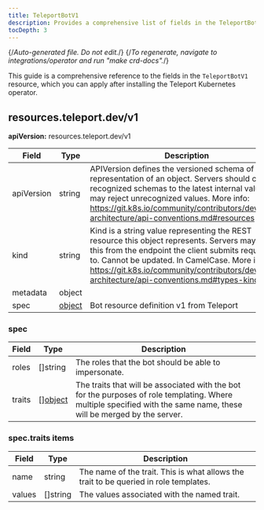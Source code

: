 ```yaml
---
title: TeleportBotV1
description: Provides a comprehensive list of fields in the TeleportBotV1 resource available through the Teleport Kubernetes operator
tocDepth: 3
---
```


{/*Auto-generated file. Do not edit.*/}
{/*To regenerate, navigate to integrations/operator and run "make crd-docs".*/}

This guide is a comprehensive reference to the fields in the `TeleportBotV1`
resource, which you can apply after installing the Teleport Kubernetes operator.


## resources.teleport.dev/v1

**apiVersion:** resources.teleport.dev/v1

|Field|Type|Description|
|---|---|---|
|apiVersion|string|APIVersion defines the versioned schema of this representation of an object. Servers should convert recognized schemas to the latest internal value, and may reject unrecognized values. More info: https://git.k8s.io/community/contributors/devel/sig-architecture/api-conventions.md#resources|
|kind|string|Kind is a string value representing the REST resource this object represents. Servers may infer this from the endpoint the client submits requests to. Cannot be updated. In CamelCase. More info: https://git.k8s.io/community/contributors/devel/sig-architecture/api-conventions.md#types-kinds|
|metadata|object||
|spec|[object](#spec)|Bot resource definition v1 from Teleport|

### spec

|Field|Type|Description|
|---|---|---|
|roles|[]string|The roles that the bot should be able to impersonate.|
|traits|[][object](#spectraits-items)|The traits that will be associated with the bot for the purposes of role templating.  Where multiple specified with the same name, these will be merged by the server.|

### spec.traits items

|Field|Type|Description|
|---|---|---|
|name|string|The name of the trait. This is what allows the trait to be queried in role templates.|
|values|[]string|The values associated with the named trait.|

